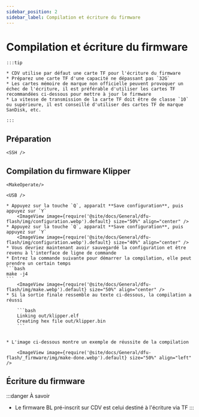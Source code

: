 ```yaml
---
sidebar_position: 2
sidebar_label: Compilation et écriture du firmware
---
```








# Compilation et écriture du firmware

    :::tip

    * CDV utilise par défaut une carte TF pour l'écriture du firmware
    * Préparez une carte TF d'une capacité ne dépassant pas `32G`
    * Les cartes mémoire de marque non officielle peuvent provoquer un échec de l'écriture, il est préférable d'utiliser les cartes TF recommandées ci-dessous pour mettre à jour le firmware
    * La vitesse de transmission de la carte TF doit être de classe `10` ou supérieure, il est conseillé d'utiliser des cartes TF de marque SanDisk, etc.

    :::



## Préparation

    <SSH />

## Compilation du firmware Klipper

    <MakeOperate/>

    <USB />

    * Appuyez sur la touche `Q`, apparaît **Save configuration**, puis appuyez sur `Y`
        <ImageView image={require('@site/docs/General/dfu-flash/img/configuration.webp').default} size="50%" align="center" />
    * Appuyez sur la touche `Q`, apparaît **Save configuration**, puis appuyez sur `Y`
        <ImageView image={require('@site/docs/General/dfu-flash/img/configuration.webp').default} size="40%" align="center" />
    * Vous devriez maintenant avoir sauvegardé la configuration et être revenu à l'interface de ligne de commande
    * Entrez la commande suivante pour démarrer la compilation, elle peut prendre un certain temps
    ```bash
    make -j4
    ```
        <ImageView image={require('@site/docs/General/dfu-flash/img/make.webp').default} size="50%" align="center" />
    * Si la sortie finale ressemble au texte ci-dessous, la compilation a réussi

        ```bash
        Linking out/klipper.elf
        Creating hex file out/klipper.bin
        ```

        
    * L'image ci-dessous montre un exemple de réussite de la compilation

        <ImageView image={require('@site/docs/General/dfu-flash/_firmware/img/make-done.webp').default} size="50%" align="left" />

## Écriture du firmware

:::danger À savoir
* Le firmware BL pré-inscrit sur CDV est celui destiné à l'écriture via TF
:::

    <TF />
